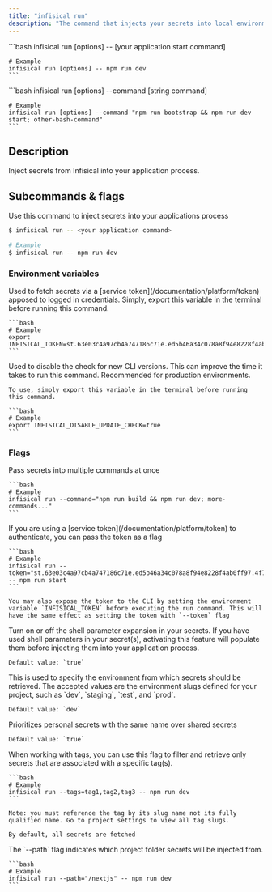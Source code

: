---
title: "infisical run"
description: "The command that injects your secrets into local environment"
---

<Tabs>
  <Tab title="Single command">
    ```bash
    infisical run [options] -- [your application start command]

    # Example
    infisical run [options] -- npm run dev
    ```
  </Tab>

  <Tab title="Chained commands">
    ```bash
    infisical run [options] --command [string command]

    # Example
    infisical run [options] --command "npm run bootstrap && npm run dev start; other-bash-command"
    ```
  </Tab>
</Tabs>

## Description

Inject secrets from Infisical into your application process.


## Subcommands & flags

<Accordion title="infisical run" defaultOpen="true">
  Use this command to inject secrets into your applications process

  ```bash
  $ infisical run -- <your application command>

  # Example 
  $ infisical run -- npm run dev
  ```

  ### Environment variables
  <Accordion title="INFISICAL_TOKEN">
    Used to fetch secrets via a [service token](/documentation/platform/token) apposed to logged in credentials. Simply, export this variable in the terminal before running this command.

    ```bash
    # Example 
    export INFISICAL_TOKEN=st.63e03c4a97cb4a747186c71e.ed5b46a34c078a8f94e8228f4ab0ff97.4f7f38034811995997d72badf44b42ec
    ```
  </Accordion>

  <Accordion title="INFISICAL_DISABLE_UPDATE_CHECK">
    Used to disable the check for new CLI versions. This can improve the time it takes to run this command. Recommended for production environments.
    
    To use, simply export this variable in the terminal before running this command.

    ```bash
    # Example 
    export INFISICAL_DISABLE_UPDATE_CHECK=true
    ```
  </Accordion>

  ### Flags 
  <Accordion title="--command">
    Pass secrets into multiple commands at once

    ```bash
    # Example 
    infisical run --command="npm run build && npm run dev; more-commands..."
    ```
  </Accordion>

  <Accordion title="--token">
    If you are using a [service token](/documentation/platform/token) to authenticate, you can pass the token as a flag

    ```bash
    # Example 
    infisical run --token="st.63e03c4a97cb4a747186c71e.ed5b46a34c078a8f94e8228f4ab0ff97.4f7f38034811995997d72badf44b42ec" -- npm run start
    ```

    You may also expose the token to the CLI by setting the environment variable `INFISICAL_TOKEN` before executing the run command. This will have the same effect as setting the token with `--token` flag 
  </Accordion>

  <Accordion title="--expand">
    Turn on or off the shell parameter expansion in your secrets. If you have used shell parameters in your secret(s), activating this feature will populate them before injecting them into your application process.

    Default value: `true`
  </Accordion>

  <Accordion title="--env">
    This is used to specify the environment from which secrets should be retrieved. The accepted values are the environment slugs defined for your project, such as `dev`, `staging`, `test`, and `prod`.
    
    Default value: `dev`
  </Accordion>

  <Accordion title="--secret-overriding">
    Prioritizes personal secrets with the same name over shared secrets

    Default value: `true`
  </Accordion>

  <Accordion title="--tags">
    When working with tags, you can use this flag to filter and retrieve only secrets that are associated with a specific tag(s).

    ```bash
    # Example 
    infisical run --tags=tag1,tag2,tag3 -- npm run dev
    ```

    Note: you must reference the tag by its slug name not its fully qualified name. Go to project settings to view all tag slugs.

    By default, all secrets are fetched
  </Accordion>

  <Accordion title="--path">
    The `--path` flag indicates which project folder secrets will be injected from.

    ```bash
    # Example
    infisical run --path="/nextjs" -- npm run dev
    ```

  </Accordion>

</Accordion>
